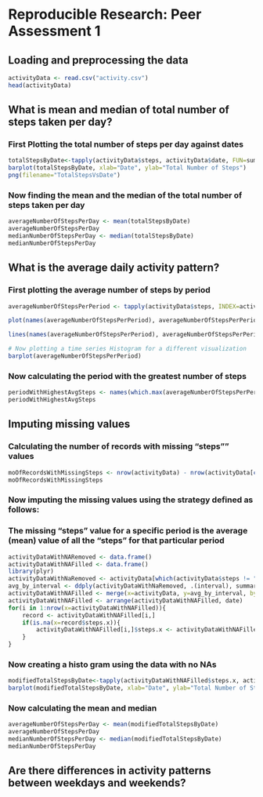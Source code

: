 # Reproducible Research: Peer Assessment 1


## Loading and preprocessing the data

```r
activityData <- read.csv("activity.csv")
head(activityData)
```

## What is mean and median of total number of steps taken per day?
### First Plotting the total number of steps per day against dates
```r
totalStepsByDate<-tapply(activityData$steps, activityData$date, FUN=sum, na.rm=TRUE)
barplot(totalStepsByDate, xlab="Date", ylab="Total Number of Steps")
png(filename="TotalStepsVsDate")
```
### Now finding the mean and the median of the total number of steps taken per day
```r
averageNumberOfStepsPerDay <- mean(totalStepsByDate)
averageNumberOfStepsPerDay
medianNumberOfStepsPerDay <- median(totalStepsByDate)
medianNumberOfStepsPerDay
```

## What is the average daily activity pattern?
### First plotting the average number of steps by period
```r
averageNumberOfStepsPerPeriod <- tapply(activityData$steps, INDEX=activityData$interval, FUN=mean, na.rm=TRUE)

plot(names(averageNumberOfStepsPerPeriod), averageNumberOfStepsPerPeriod, xlab="Interval", ylab="Average Number of Steps")

lines(names(averageNumberOfStepsPerPeriod), averageNumberOfStepsPerPeriod)

# Now plotting a time series Histogram for a different visualization
barplot(averageNumberOfStepsPerPeriod)
```
### Now calculating the period with the greatest number of steps
```r
periodWithHighestAvgSteps <- names(which.max(averageNumberOfStepsPerPeriod))
periodWithHighestAvgSteps
```

## Imputing missing values

### Calculating the number of records with missing "steps"" values
```r
moOfRecordsWithMissingSteps <- nrow(activityData) - nrow(activityData[complete.cases(activityData),])
moOfRecordsWithMissingSteps
```
### Now imputing the missing values using the strategy defined as follows:
### The missing "steps" value for a specific period is the average (mean) value of all the "steps" for that particular period
```r
activityDataWithNARemoved <- data.frame()
activityDataWithNAFilled <- data.frame()
library(plyr)
activityDataWithNaRemoved <- activityData[which(activityData$steps != "NA"), ]
avg_by_interval <- ddply(activityDataWithNaRemoved, .(interval), summarise, steps=mean(steps))
activityDataWithNAFilled <- merge(x=activityData, y=avg_by_interval, by.x="interval", by.y="interval", all=TRUE)
activityDataWithNAFilled <- arrange(activityDataWithNAFilled, date)
for(i in 1:nrow(x=activityDataWithNAFilled)){
    record <- activityDataWithNAFilled[i,]
    if(is.na(x=record$steps.x)){
        activityDataWithNAFilled[i,]$steps.x <- activityDataWithNAFilled[i,]$steps.y
    }
}

```
### Now creating a histo gram using the data with no NAs
```r
modifiedTotalStepsByDate<-tapply(activityDataWithNAFilled$steps.x, activityDataWithNAFilled$date, FUN=sum)
barplot(modifiedTotalStepsByDate, xlab="Date", ylab="Total Number of Steps")
```
### Now calculating the mean and median
```r
averageNumberOfStepsPerDay <- mean(modifiedTotalStepsByDate)
averageNumberOfStepsPerDay
medianNumberOfStepsPerDay <- median(modifiedTotalStepsByDate)
medianNumberOfStepsPerDay
```

## Are there differences in activity patterns between weekdays and weekends?
